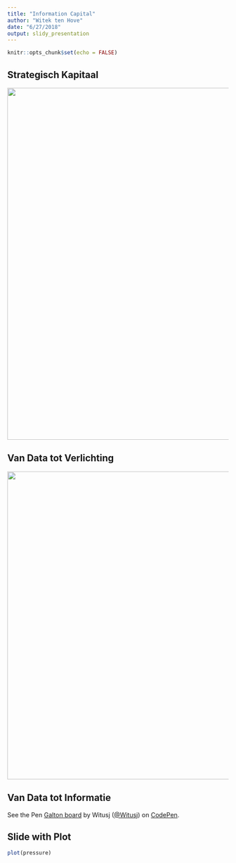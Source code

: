 ```yaml
---
title: "Information Capital"
author: "Witek ten Hove"
date: "6/27/2018"
output: slidy_presentation
---
```


```r
knitr::opts_chunk$set(echo = FALSE)
```

## Strategisch Kapitaal

<img src="https://www.dragon1.com/images/strategy-map-template-kaplan-norton.jpg" width="800">

## Van Data tot Verlichting

<img src="https://hanbedrijfskunde.github.io/im/site/assets/img/dikw.png" width="700">

## Van Data tot Informatie

<p data-height="600" data-theme-id="0" data-slug-hash="KeGZMx" data-default-tab="result" data-user="Witusj" data-embed-version="2" data-pen-title="Galton board" class="codepen">See the Pen <a href="https://codepen.io/Witusj/pen/KeGZMx/">Galton board</a> by Witusj (<a href="https://codepen.io/Witusj">@Witusj</a>) on <a href="https://codepen.io">CodePen</a>.</p>
<script async src="https://static.codepen.io/assets/embed/ei.js"></script>

## Slide with Plot

```r
plot(pressure)
```

